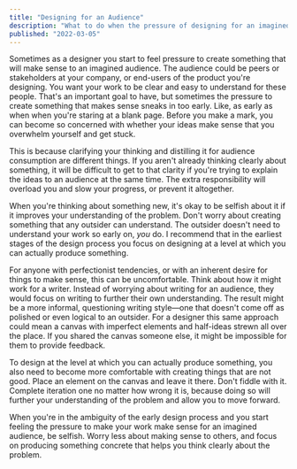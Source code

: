 ```yaml
---
title: "Designing for an Audience"
description: "What to do when the pressure of designing for an imagined audience sets in"
published: "2022-03-05"
---
```


Sometimes as a designer you start to feel pressure to create something that will make sense to an imagined audience. The audience could be peers or stakeholders at your company, or end-users of the product you're designing. You want your work to be clear and easy to understand for these people. That's an important goal to have, but sometimes the pressure to create something that makes sense sneaks in too early. Like, as early as when when you're staring at a blank page. Before you make a mark, you can become so concerned with whether your ideas make sense that you overwhelm yourself and get stuck.

This is because clarifying your thinking and distilling it for audience consumption are different things. If you aren't already thinking clearly about something, it will be difficult to get to that clarity if you're trying to explain the ideas to an audience at the same time. The extra responsibility will overload you and slow your progress, or prevent it altogether.

When you're thinking about something new, it's okay to be selfish about it if it improves your understanding of the problem. Don't worry about creating something that any outsider can understand. The outsider doesn't need to understand your work so early on, _you_ do. I recommend that in the earliest stages of the design process you focus on designing at a level at which you can actually produce something.

For anyone with perfectionist tendencies, or with an inherent desire for things to make sense, this can be uncomfortable. Think about how it might work for a writer. Instead of worrying about writing for an audience, they would focus on writing to further their own understanding. The result might be a more informal, questioning writing style—one that doesn't come off as polished or even logical to an outsider. For a designer this same approach could mean a canvas with imperfect elements and half-ideas strewn all over the place. If you shared the canvas someone else, it might be impossible for them to provide feedback.

To design at the level at which you can actually produce something, you also need to become more comfortable with creating things that are not good. Place an element on the canvas and leave it there. Don't fiddle with it. Complete iteration one no matter how wrong it is, because doing so will further your understanding of the problem and allow you to move forward.

When you're in the ambiguity of the early design process and you start feeling the pressure to make your work make sense for an imagined audience, be selfish. Worry less about making sense to others, and focus on producing something concrete that helps you think clearly about the problem.
